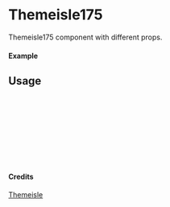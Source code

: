 
<Meta of={Themeisle175} title="Themeisle/Themeisle175" />

# Themeisle175

Themeisle175 component with different props.

#### Example

<Canvas of={Themeisle175.Primary} />

## Usage

```ts
import { Themeisle175 } from "yadl-ui";

const Example = () => {
  return (
      <Themeisle175 />
  );
};

export default Example;
```

#### Credits
[Themeisle](https://themeisle.com/illustrations/)
